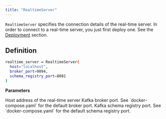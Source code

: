 ```yaml
---
title: "RealtimeServer"
---
```


`RealtimeServer` specifies the connection details of the real-time server. In order to connect to
a real-time server, you just first deploy one. See the [Deployment](/deployment/local) section.

## Definition

```bash
realtime_server = RealtimeServer(
  host="localhost",
  broker_port=9094,
  schema_registry_port=8081
)
```

**Parameters**

<ParamField body="host" type="string" required>
  Host address of the real-time server
</ParamField>
<ParamField body="broker_port" type="int" required>
  Kafka broker port. See `docker-compose.yaml` for the default broker port.
</ParamField>
<ParamField body="schema_registry_port" type="int" required>
  Kafka schema registry port. See `docker-compose.yaml` for the default schema
  registry port.
</ParamField>
